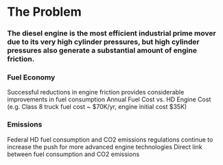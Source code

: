 # The Problem

### The diesel engine is the most efficient industrial prime mover due to its very high cylinder pressures, but high cylinder pressures also generate a substantial amount of engine friction.

### Fuel Economy
Successful reductions in engine friction provides considerable improvements in fuel consumption
Annual Fuel Cost vs. HD Engine Cost (e.g. Class 8 truck fuel cost ~ $70K/yr, engine initial cost $35K)
### Emissions
Federal HD fuel consumption and CO2 emissions regulations continue to increase the push for more advanced engine technologies
Direct link between fuel consumption and CO2 emissions



